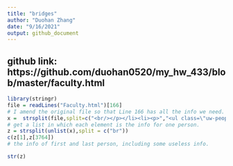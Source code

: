 ```yaml
---
title: "bridges"
author: "Duohan Zhang"
date: "9/16/2021"
output: github_document
---
```


## github link: https://github.com/duohan0520/my_hw_433/blob/master/faculty.html
```r
library(stringr)
file = readLines("Faculty.html")[166]
# I amend the original file so that Line 166 has all the info we need.
x =  strsplit(file,split=c("<br/></p></li><li><p>","<ul class=\"uw-people\"><li><p>","<br/>"))
# get a list in which each element is the info for one person.
z = strsplit(unlist(x),split = c("br"))
c(z[1],z[3764])
# the info of first and last person, including some useless info.
```

```r
str(z)
```